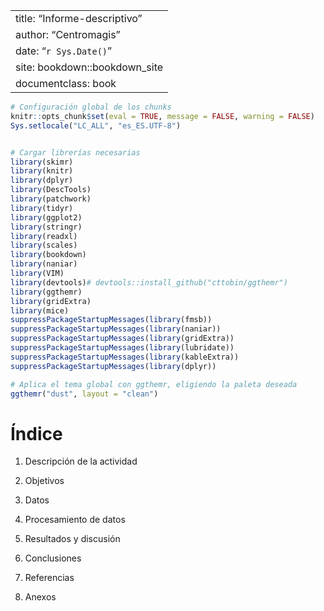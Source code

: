 
---
title: "Informe-descriptivo"
author: "Centromagis"
date: "`r Sys.Date()`"
site: bookdown::bookdown_site
documentclass: book
---



```r

# Configuración global de los chunks
knitr::opts_chunk$set(eval = TRUE, message = FALSE, warning = FALSE)
Sys.setlocale("LC_ALL", "es_ES.UTF-8")


# Cargar librerías necesarias
library(skimr)
library(knitr)
library(dplyr)
library(DescTools)
library(patchwork)
library(tidyr)
library(ggplot2)
library(stringr)
library(readxl)
library(scales)
library(bookdown)
library(naniar)
library(VIM)
library(devtools)# devtools::install_github("cttobin/ggthemr")
library(ggthemr)
library(gridExtra)
library(mice)
suppressPackageStartupMessages(library(fmsb))
suppressPackageStartupMessages(library(naniar))
suppressPackageStartupMessages(library(gridExtra))
suppressPackageStartupMessages(library(lubridate))
suppressPackageStartupMessages(library(kableExtra))
suppressPackageStartupMessages(library(dplyr))

# Aplica el tema global con ggthemr, eligiendo la paleta deseada
ggthemr("dust", layout = "clean")
```

# Índice

1. Descripción de la actividad

2. Objetivos

3. Datos

4. Procesamiento de datos

5. Resultados y discusión

6. Conclusiones

7. Referencias

8. Anexos

